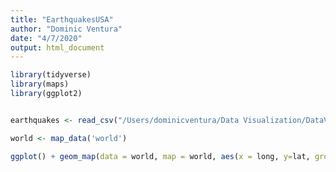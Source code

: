 ```yaml
---
title: "EarthquakesUSA"
author: "Dominic Ventura"
date: "4/7/2020"
output: html_document
---
```


```r
library(tidyverse)
library(maps)
library(ggplot2)


earthquakes <- read_csv("/Users/dominicventura/Data Visualization/DataVizMapping/DataViz2020_Earthquakes/query.csv")

world <- map_data('world')

ggplot() + geom_map(data = world, map = world, aes(x = long, y=lat, group=group, map_id=region), fill="white", colour="#7f7f7f", size=0.5) + geom_point(data = earthquakes, aes(x=longitude, y = latitude, colour = mag)) + scale_colour_gradient(low = "green",high = "magenta") 


```

